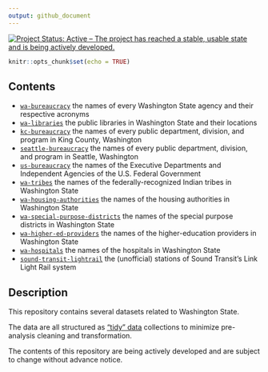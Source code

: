 ```yaml
--- 
output: github_document
---
```


[![Project Status: Active – The project has reached a stable, usable state and is being actively developed.](http://www.repostatus.org/badges/latest/active.svg)](http://www.repostatus.org/#active)


```r
knitr::opts_chunk$set(echo = TRUE)
```

## Contents

  + [`wa-bureaucracy`](https://github.com/tiernanmartin/datasets/tree/master/wa-bureaucracy) the names of every Washington State agency and their respective acronyms
  + [`wa-libraries`](https://github.com/tiernanmartin/datasets/tree/master/wa-libraries) the public libraries in Washington State and their locations
  + [`kc-bureaucracy`](https://github.com/tiernanmartin/datasets/tree/master/king-county-bureaucracy) the names of every public department, division, and program in King County, Washington
  + [`seattle-bureaucracy`](https://github.com/tiernanmartin/datasets/tree/master/seattle-bureaucracy) the names of every public department, division, and program in Seattle, Washington
  + [`us-bureaucracy`](https://github.com/tiernanmartin/datasets/tree/master/us-bureaucracy) the names of the Executive Departments and Independent Agencies of the U.S. Federal Government
  + [`wa-tribes`](https://github.com/tiernanmartin/datasets/tree/master/wa-tribes) the names of the federally-recognized Indian tribes in Washington State
  + [`wa-housing-authorities`](https://github.com/tiernanmartin/datasets/tree/master/wa-housing-authorities) the names of the housing authorities in Washington State
  + [`wa-special-purpose-districts`](https://github.com/tiernanmartin/datasets/tree/master/wa-special-purpose-districts) the names of the special purpose districts in Washington State
  + [`wa-higher-ed-providers`](https://github.com/tiernanmartin/datasets/tree/master/wa-higher-ed-providers) the names of the higher-education providers in Washington State
  + [`wa-hospitals`](https://github.com/tiernanmartin/datasets/tree/master/wa-hospitals) the names of the hospitals in Washington State
  + [`sound-transit-lightrail`](https://github.com/tiernanmartin/datasets/tree/master/sound-transit-lightrail) the (unofficial) stations of Sound Transit's Link Light Rail system
  
## Description

This repository contains several datasets related to Washington State. 

The data are all structured as ["tidy" data](http://vita.had.co.nz/papers/tidy-data.html) collections to minimize pre-analysis cleaning and transformation.

The contents of this repository are being actively developed and are subject to change without advance notice. 